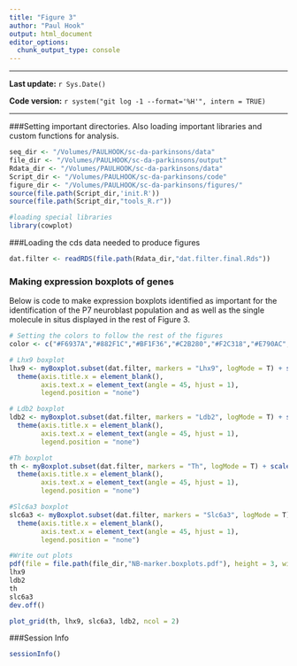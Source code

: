 ```yaml
---
title: "Figure 3"
author: "Paul Hook"
output: html_document
editor_options: 
  chunk_output_type: console
---
```


***
**Last update:** `r Sys.Date()`

**Code version:** `r system("git log -1 --format='%H'", intern = TRUE)`  

***

###Setting important directories. Also loading important libraries and custom functions for analysis.
```r
seq_dir <- "/Volumes/PAULHOOK/sc-da-parkinsons/data"
file_dir <- "/Volumes/PAULHOOK/sc-da-parkinsons/output"
Rdata_dir <- "/Volumes/PAULHOOK/sc-da-parkinsons/data"
Script_dir <- "/Volumes/PAULHOOK/sc-da-parkinsons/code"
figure_dir <- "/Volumes/PAULHOOK/sc-da-parkinsons/figures/"
source(file.path(Script_dir,'init.R'))
source(file.path(Script_dir,"tools_R.r"))

#loading special libraries
library(cowplot)
```

###Loading the cds data needed to produce figures
```r
dat.filter <- readRDS(file.path(Rdata_dir,"dat.filter.final.Rds"))
```

### Making  expression boxplots of genes
Below is code to make expression boxplots identified as important for the identification of the P7 neuroblast population and as well as the single molecule in situs displayed in the rest of Figure 3.
```r
# Setting the colors to follow the rest of the figures
color <- c("#F6937A","#882F1C","#BF1F36","#C2B280","#F2C318","#E790AC","#F18421","#0168A5","#848483","#A4CAEB","#885793","#008957","#222222")

# Lhx9 boxplot
lhx9 <- myBoxplot.subset(dat.filter, markers = "Lhx9", logMode = T) + scale_fill_manual(values = color, name = "Subset Cluster") +
  theme(axis.title.x = element_blank(),
        axis.text.x = element_text(angle = 45, hjust = 1),
        legend.position = "none")

# Ldb2 boxplot
ldb2 <- myBoxplot.subset(dat.filter, markers = "Ldb2", logMode = T) + scale_fill_manual(values = color, name = "Subset Cluster") +
  theme(axis.title.x = element_blank(),
        axis.text.x = element_text(angle = 45, hjust = 1),
        legend.position = "none")

#Th boxplot
th <- myBoxplot.subset(dat.filter, markers = "Th", logMode = T) + scale_fill_manual(values = color, name = "Subset Cluster") +
  theme(axis.title.x = element_blank(),
        axis.text.x = element_text(angle = 45, hjust = 1),
        legend.position = "none")

#Slc6a3 boxplot
slc6a3 <- myBoxplot.subset(dat.filter, markers = "Slc6a3", logMode = T) + scale_fill_manual(values = color, name = "Subset Cluster") +
  theme(axis.title.x = element_blank(),
        axis.text.x = element_text(angle = 45, hjust = 1),
        legend.position = "none")

#Write out plots
pdf(file = file.path(file_dir,"NB-marker.boxplots.pdf"), height = 3, width = 6)
lhx9
ldb2
th
slc6a3
dev.off()

plot_grid(th, lhx9, slc6a3, ldb2, ncol = 2)
```

###Session Info
```r
sessionInfo()
```